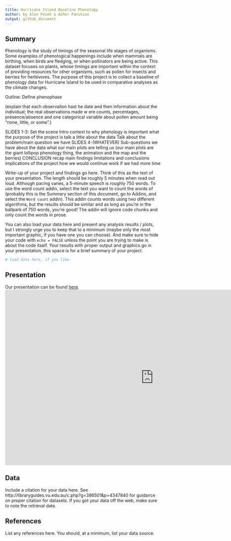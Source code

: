 ```yaml
---
title: Hurricane Island Baseline Phenology
author: by Alex Pesek & Asher Panikian
output: github_document
---
```


## Summary

Phenology is the study of timings of the seasonal life stages of organisms. Some examples of phenological happenings include when mammals are birthing, when birds are fledging, or when pollinators are being active. This dataset focuses on plants, whose timings are important within the context of providing resources for other organisms, such as pollen for insects and berries for herbivores. The purpose of this project is to collect a baseline of phenology data for Hurricane Island to be used in comparative analyses as the climate changes.

Outline:
Define phenophase

(explain that each observaiton hast he date and then information about the individual; the real observations made w ere counts, percentages, presence/absence and one categorical variable about pollen amount being "none, little, or some".)

SLIDES 1-3: Set the scene
  Intro
  context to why phenology is important
  what the purpose of the project is
  talk a little about the data
  Talk about the problem/main question we have
SLIDES 4-(WHATEVER)
  Sub-questions we have about the data
  what our main plots are telling us
  (our main plots are the giant lollipop phenology thing, the animation and the map and the berries)
CONCLUSION
  recap main findings
  limitations and conclusions
  implications of the project
  how we would continue work if we had more time


Write-up of your project and findings go here. 
Think of this as the text of your presentation. 
The length should be roughly 5 minutes when read out loud.
Although pacing varies, a 5-minute speech is roughly 750 words. 
To use the word count addin, select the text you want to count the words of (probably this is the 
Summary section of this document, go to Addins, and select the `Word count` addin).
This addin counts words using two different algorithms, but the results should be similar and as long as you're in the ballpark of 750 words, you're good! 
The addin will ignore code chunks and only count the words in prose.

You can also load your data here and present any analysis results / plots, but I strongly urge you to keep that to a minimum (maybe only the most important graphic, if you have one you can choose). 
And make sure to hide your code with  `echo = FALSE` unless the point you are trying to make is about the code itself.
Your results with proper output and graphics go in your presentation, this space is for a brief summary of your project.

```r
# load data here, if you like
```

## Presentation

Our presentation can be found [here](presentation/presentation.html).
<iframe src="https://docs.google.com/presentation/d/e/2PACX-1vTxgeyjb8A7liBnX3-0YvwXO4-eEaofFJ_npcKu5XXfZk3Apc__qR4qAybUJNb2tReXi8fSUnz4IEYF/embed?start=true&loop=true&delayms=5000" frameborder="0" width="960" height="569" allowfullscreen="true" mozallowfullscreen="true" webkitallowfullscreen="true"></iframe>

## Data 

Include a citation for your data here. 
See http://libraryguides.vu.edu.au/c.php?g=386501&p=4347840 for guidance on proper citation for datasets. 
If you got your data off the web, make sure to note the retrieval date.

## References

List any references here. You should, at a minimum, list your data source.

